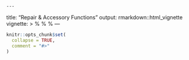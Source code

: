     ---
title: "Repair & Accessory Functions"
output: rmarkdown::html_vignette
vignette: >
  %\VignetteIndexEntry{Repair & Accessory Functions}
  %\VignetteEngine{knitr::rmarkdown}
  %\VignetteEncoding{UTF-8}
---

```r
knitr::opts_chunk$set(
  collapse = TRUE,
  comment = "#>"
)
```
